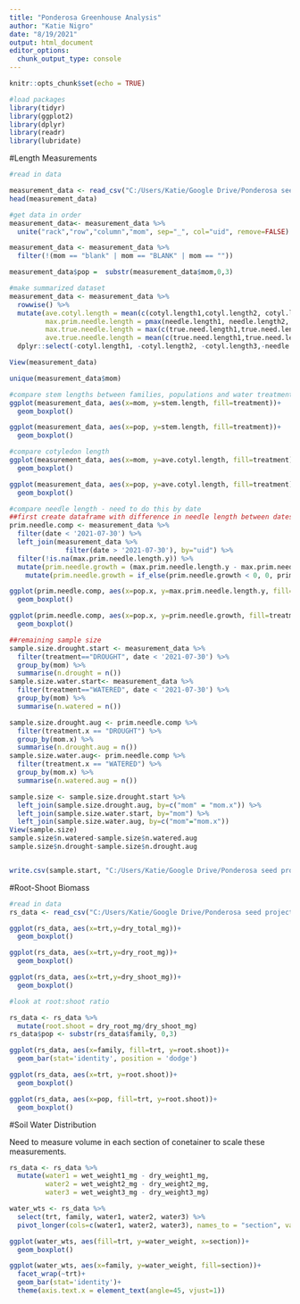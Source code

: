 ```yaml
---
title: "Ponderosa Greenhouse Analysis"
author: "Katie Nigro"
date: "8/19/2021"
output: html_document
editor_options: 
  chunk_output_type: console
---
```


```r
knitr::opts_chunk$set(echo = TRUE)
```

```r
#load packages
library(tidyr)
library(ggplot2)
library(dplyr)
library(readr)
library(lubridate)
```
#Length Measurements

```r
#read in data

measurement_data <- read_csv("C:/Users/Katie/Google Drive/Ponderosa seed project/data/greenhouse exp/greenhouse_measurements.csv", col_types = "cddccDdddddddddddddddddcc")
head(measurement_data)

```

```r
#get data in order
measurement_data<- measurement_data %>% 
  unite("rack","row","column","mom", sep="_", col="uid", remove=FALSE)

measurement_data <- measurement_data %>% 
  filter(!(mom == "blank" | mom == "BLANK" | mom == ""))

measurement_data$pop =  substr(measurement_data$mom,0,3)
```

```r
#make summarized dataset
measurement_data <- measurement_data %>% 
  rowwise() %>% 
  mutate(ave.cotyl.length = mean(c(cotyl.length1,cotyl.length2, cotyl.length3),na.rm=TRUE),
         max.prim.needle.length = pmax(needle.length1, needle.length2, needle.length3),
         max.true.needle.length = max(c(true.need.length1,true.need.length2,true.need.length3,true.need.length4,true.need.length5,true.need.length6,true.need.length7,true.need.length8,true.need.length9,true.need.length10),na.rm=TRUE),
         ave.true.needle.length = mean(c(true.need.length1,true.need.length2,true.need.length3,true.need.length4,true.need.length5,true.need.length6,true.need.length7,true.need.length8,true.need.length9,true.need.length10),na.rm=TRUE)) %>% 
  dplyr::select(-cotyl.length1, -cotyl.length2, -cotyl.length3,-needle.length1, -needle.length2, -needle.length3,-contains("true.need.length"))

View(measurement_data)

unique(measurement_data$mom)

#compare stem lengths between families, populations and water treatments
ggplot(measurement_data, aes(x=mom, y=stem.length, fill=treatment))+
  geom_boxplot()

ggplot(measurement_data, aes(x=pop, y=stem.length, fill=treatment))+
  geom_boxplot()

#compare cotyledon length 
ggplot(measurement_data, aes(x=mom, y=ave.cotyl.length, fill=treatment))+
  geom_boxplot()

ggplot(measurement_data, aes(x=pop, y=ave.cotyl.length, fill=treatment))+
  geom_boxplot()

#compare needle length - need to do this by date
##first create dataframe with difference in needle length between dates
prim.needle.comp <- measurement_data %>% 
  filter(date < '2021-07-30') %>% 
  left_join(measurement_data %>% 
              filter(date > '2021-07-30'), by="uid") %>% 
  filter(!is.na(max.prim.needle.length.y)) %>% 
  mutate(prim.needle.growth = (max.prim.needle.length.y - max.prim.needle.length.x)/as.numeric(date.y - date.x)) %>% 
    mutate(prim.needle.growth = if_else(prim.needle.growth < 0, 0, prim.needle.growth))

ggplot(prim.needle.comp, aes(x=pop.x, y=max.prim.needle.length.y, fill=treatment.x))+
  geom_boxplot()

ggplot(prim.needle.comp, aes(x=pop.x, y=prim.needle.growth, fill=treatment.x))+
  geom_boxplot()

##remaining sample size 
sample.size.drought.start <- measurement_data %>% 
  filter(treatment=="DROUGHT", date < '2021-07-30') %>% 
  group_by(mom) %>% 
  summarise(n.drought = n())
sample.size.water.start<- measurement_data %>% 
  filter(treatment=="WATERED", date < '2021-07-30') %>% 
  group_by(mom) %>% 
  summarise(n.watered = n())

sample.size.drought.aug <- prim.needle.comp %>% 
  filter(treatment.x == "DROUGHT") %>% 
  group_by(mom.x) %>% 
  summarise(n.drought.aug = n())
sample.size.water.aug<- prim.needle.comp %>% 
  filter(treatment.x == "WATERED") %>% 
  group_by(mom.x) %>% 
  summarise(n.watered.aug = n())

sample.size <- sample.size.drought.start %>% 
  left_join(sample.size.drought.aug, by=c("mom" = "mom.x")) %>% 
  left_join(sample.size.water.start, by="mom") %>% 
  left_join(sample.size.water.aug, by=c("mom"="mom.x"))
View(sample.size)
sample.size$n.watered-sample.size$n.watered.aug
sample.size$n.drought-sample.size$n.drought.aug


write.csv(sample.start, "C:/Users/Katie/Google Drive/Ponderosa seed project/data/greenhouse exp/sample.size.csv")

```

#Root-Shoot Biomass

```r
#read in data
rs_data <- read_csv("C:/Users/Katie/Google Drive/Ponderosa seed project/data/greenhouse exp/ponderosa_root_elongation.csv")
```

```r
ggplot(rs_data, aes(x=trt,y=dry_total_mg))+
  geom_boxplot()

ggplot(rs_data, aes(x=trt,y=dry_root_mg))+
  geom_boxplot()

ggplot(rs_data, aes(x=trt,y=dry_shoot_mg))+
  geom_boxplot()
```

```r
#look at root:shoot ratio

rs_data <- rs_data %>% 
  mutate(root.shoot = dry_root_mg/dry_shoot_mg)
rs_data$pop <- substr(rs_data$family, 0,3)

ggplot(rs_data, aes(x=family, fill=trt, y=root.shoot))+
  geom_bar(stat='identity', position = 'dodge')

ggplot(rs_data, aes(x=trt, y=root.shoot))+
  geom_boxplot()

ggplot(rs_data, aes(x=pop, fill=trt, y=root.shoot))+
  geom_boxplot()
```

#Soil Water Distribution

Need to measure volume in each section of conetainer to scale these measurements. 

```r
rs_data <- rs_data %>% 
  mutate(water1 = wet_weight1_mg - dry_weight1_mg,
         water2 = wet_weight2_mg - dry_weight2_mg,
         water3 = wet_weight3_mg - dry_weight3_mg)

water_wts <- rs_data %>% 
  select(trt, family, water1, water2, water3) %>% 
  pivot_longer(cols=c(water1, water2, water3), names_to = "section", values_to = "water_weight")

ggplot(water_wts, aes(fill=trt, y=water_weight, x=section))+
  geom_boxplot()

ggplot(water_wts, aes(x=family, y=water_weight, fill=section))+
  facet_wrap(~trt)+
  geom_bar(stat='identity')+
  theme(axis.text.x = element_text(angle=45, vjust=1))

```